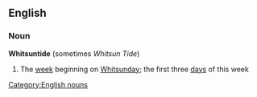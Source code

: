 ==English==
===Noun===
'''Whitsuntide''' (sometimes ''Whitsun Tide'')
#The [[week]] beginning on [[Whitsunday]]; the first three [[day]]s of this week
[[Category:English nouns]]